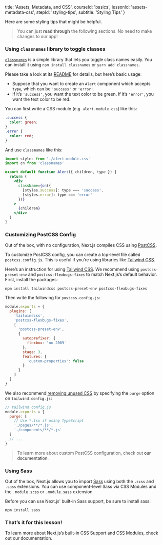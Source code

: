 
  title: 'Assets, Metadata, and CSS',
  courseId: 'basics',
  lessonId: 'assets-metadata-css',
  stepId: 'styling-tips',
  subtitle: 'Styling Tips'
}

Here are some styling tips that might be helpful.

> You can just **read through** the following sections. No need to make changes to our app!

### Using `classnames` library to toggle classes

[`classnames`](https://github.com/JedWatson/classnames) is a simple library that lets you toggle class names easily. You can install it using `npm install classnames` or `yarn add classnames`.

Please take a look at its [README](https://github.com/JedWatson/classnames) for details, but here’s basic usage:

- Suppose that you want to create an `Alert` component which accepts `type`, which can be `'success'` or `'error'`.
- If it’s `'success'`, you want the text color to be green. If it’s `'error'`, you want the text color to be red.

You can first write a CSS module (e.g. `alert.module.css`) like this:

```css
.success {
  color: green;
}
.error {
  color: red;
}
```

And use `classnames` like this:

```jsx
import styles from './alert.module.css'
import cn from 'classnames'

export default function Alert({ children, type }) {
  return (
    <div
      className={cn({
        [styles.success]: type === 'success',
        [styles.error]: type === 'error'
      })}
    >
      {children}
    </div>
  )
}
```

### Customizing PostCSS Config

Out of the box, with no configuration, Next.js compiles CSS using [PostCSS](https://postcss.org/).

To customize PostCSS config, you can create a top-level file called `postcss.config.js`. This is useful if you’re using libraries like [Tailwind CSS](https://tailwindcss.com/).

Here’s an instruction for using [Tailwind CSS](https://tailwindcss.com/). We recommend using `postcss-preset-env` and `postcss-flexbugs-fixes` to match <Link href="/docs/[[...slug]]" as="/docs/advanced-features/customizing-postcss-config#default-behavior"><a>Next.js’s default behavior</a></Link>. First, install the packages:

```shell
npm install tailwindcss postcss-preset-env postcss-flexbugs-fixes
```

Then write the following for `postcss.config.js`:

```js
module.exports = {
  plugins: [
    'tailwindcss',
    'postcss-flexbugs-fixes',
    [
      'postcss-preset-env',
      {
        autoprefixer: {
          flexbox: 'no-2009'
        },
        stage: 3,
        features: {
          'custom-properties': false
        }
      }
    ]
  ]
}
```

We also recommend [removing unused CSS](https://tailwindcss.com/docs/controlling-file-size/#removing-unused-css) by specifying the `purge` option on `tailwind.config.js`:

```js
// tailwind.config.js
module.exports = {
  purge: [
    // Use *.tsx if using TypeScript
    './pages/**/*.js',
    './components/**/*.js'
  ]
  // ...
}
```

> To learn more about custom PostCSS configuration, check out <Link href="/docs/[[...slug]]" as="/docs/advanced-features/customizing-postcss-config"><a>our documentation</a></Link>.

### Using Sass

Out of the box, Next.js allows you to import [Sass](https://sass-lang.com/) using both the `.scss` and `.sass` extensions. You can use component-level Sass via CSS Modules and the `.module.scss` or `.module.sass` extension.

Before you can use Next.js' built-in Sass support, be sure to install sass:

```shell
npm install sass
```

### That’s it for this lesson!

To learn more about Next.js’s built-in CSS Support and CSS Modules, check out <Link href="/docs/[[...slug]]" as="/docs/basic-features/built-in-css-support"><a>our documentation</a></Link>.

